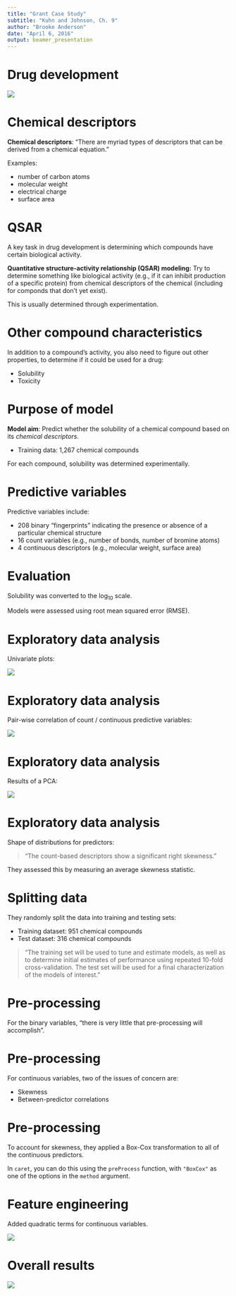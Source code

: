 ```yaml
---
title: "Grant Case Study"
subtitle: "Kuhn and Johnson, Ch. 9"
author: "Brooke Anderson"
date: "April 6, 2016"
output: beamer_presentation
---
```


# Drug development

![](../figures/Fig6.1.png)

# Chemical descriptors 

**Chemical descriptors**: "There are myriad types of descriptors that can be derived from a chemical equation."

Examples: 

- number of carbon atoms
- molecular weight
- electrical charge
- surface area

# QSAR

A key task in drug development is determining which compounds have certain biological activity. \bigskip

**Quantitative structure-activity relationship (QSAR) modeling:** Try to determine something like biological activity (e.g., if it can inhibit production of a specific protein) from chemical descriptors of the chemical (including for componds that don't yet exist). \bigskip

This is usually determined through experimentation.

# Other compound characteristics

In addition to a compound's activity, you also need to figure out other properties, to determine if it could be used for a drug: 

- Solubility
- Toxicity

# Purpose of model

**Model aim**: Predict whether the solubility of a chemical compound based on its *chemical descriptors*.

- Training data: 1,267 chemical compounds

For each compound, solubility was determined experimentally.

# Predictive variables

Predictive variables include: 

- 208 binary "fingerprints" indicating the presence or absence of a particular chemical structure
- 16 count variables (e.g., number of bonds, number of bromine atoms)
- 4 continuous descriptors (e.g., molecular weight, surface area)

# Evaluation

Solubility was converted to the $\log_{10}$ scale. \bigskip

Models were assessed using root mean squared error (RMSE).

# Exploratory data analysis

Univariate plots: 

![](../figures/Fig6.2.png)

# Exploratory data analysis

Pair-wise correlation of count / continuous predictive variables: 

![](../figures/Fig6.5.png)

# Exploratory data analysis

Results of a PCA:

![](../figures/Fig6.4.png)

# Exploratory data analysis

Shape of distributions for predictors: 

> "The count-based descriptors show a significant right skewness."

They assessed this by measuring an average skewness statistic. 

# Splitting data

They randomly split the data into training and testing sets: 

- Training dataset: 951 chemical compounds
- Test dataset: 316 chemical compounds

> "The training set will be used to tune and estimate models, as well as to determine initial estimates of performance using repeated 10-fold cross-validation. The test set will be used for a final characterization of the models of interest."

# Pre-processing

For the binary variables, "there is very little that pre-processing will accomplish".

# Pre-processing

For continuous variables, two of the issues of concern are: 

- Skewness
- Between-predictor correlations

# Pre-processing

To account for skewness, they applied a Box-Cox transformation to all of the continuous predictors. \bigskip

In `caret`, you can do this using the `preProcess` function, with `"BoxCox"` as one of the options in the `method` argument.

# Feature engineering

Added quadratic terms for continuous variables.

![](../figures/Fig6.3.png)

# Overall results

![](../figures/Fig9-2.png)